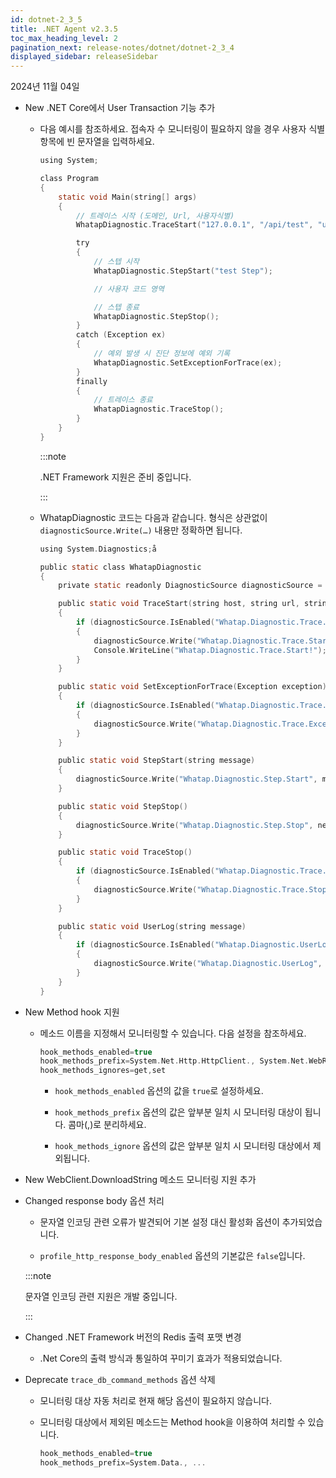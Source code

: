 ```yaml
---
id: dotnet-2_3_5
title: .NET Agent v2.3.5
toc_max_heading_level: 2
pagination_next: release-notes/dotnet/dotnet-2_3_4
displayed_sidebar: releaseSidebar
---
```


2024년 11월 04일

- <Status priority='1'>New</Status> .NET Core에서 User Transaction 기능 추가 

  - 다음 예시를 참조하세요. 접속자 수 모니터링이 필요하지 않을 경우 사용자 식별 항목에 빈 문자열을 입력하세요.

    ```C
    using System;

    class Program
    {
        static void Main(string[] args)
        {
            // 트레이스 시작 (도메인, Url, 사용자식별)
            WhatapDiagnostic.TraceStart("127.0.0.1", "/api/test", "user123");

            try
            {
                // 스텝 시작
                WhatapDiagnostic.StepStart("test Step");

                // 사용자 코드 영역

                // 스텝 종료
                WhatapDiagnostic.StepStop();
            }
            catch (Exception ex)
            {
                // 예외 발생 시 진단 정보에 예외 기록
                WhatapDiagnostic.SetExceptionForTrace(ex);
            }
            finally
            {
                // 트레이스 종료
                WhatapDiagnostic.TraceStop();
            }
        }
    }

    ```

    :::note 

    .NET Framework 지원은 준비 중입니다. 

    :::

  - WhatapDiagnostic 코드는 다음과 같습니다. 형식은 상관없이 `diagnosticSource.Write(…)` 내용만 정확하면 됩니다.

    ```C
    using System.Diagnostics;å

    public static class WhatapDiagnostic
    {
        private static readonly DiagnosticSource diagnosticSource = new DiagnosticListener("WhatapDiagnosticListener");

        public static void TraceStart(string host, string url, string userId)
        {
            if (diagnosticSource.IsEnabled("Whatap.Diagnostic.Trace.Start"))
            {
                diagnosticSource.Write("Whatap.Diagnostic.Trace.Start", new { Host = host, Url = url, UserId = userId });
                Console.WriteLine("Whatap.Diagnostic.Trace.Start!");
            }
        }

        public static void SetExceptionForTrace(Exception exception)
        {
            if (diagnosticSource.IsEnabled("Whatap.Diagnostic.Trace.Exception"))
            {
                diagnosticSource.Write("Whatap.Diagnostic.Trace.Exception", exception);
            }
        }

        public static void StepStart(string message)
        {
            diagnosticSource.Write("Whatap.Diagnostic.Step.Start", message);
        }

        public static void StepStop()
        {
            diagnosticSource.Write("Whatap.Diagnostic.Step.Stop", new { });
        }

        public static void TraceStop()
        {
            if (diagnosticSource.IsEnabled("Whatap.Diagnostic.Trace.Stop"))
            {
                diagnosticSource.Write("Whatap.Diagnostic.Trace.Stop", new { });
            }
        }

        public static void UserLog(string message)
        {
            if (diagnosticSource.IsEnabled("Whatap.Diagnostic.UserLog"))
            {
                diagnosticSource.Write("Whatap.Diagnostic.UserLog", message);
            }
        }
    }
    ```

- <Status priority='1'>New</Status> Method hook 지원 

  - 메소드 이름을 지정해서 모니터링할 수 있습니다. 다음 설정을 참조하세요. 

    ```C
    hook_methods_enabled=true
    hook_methods_prefix=System.Net.Http.HttpClient., System.Net.WebRequest., System.Data., System.Net.Http.
    hook_methods_ignores=get,set
    ```

    - `hook_methods_enabled` 옵션의 값을 `true`로 설정하세요. 

    - `hook_methods_prefix` 옵션의 값은 앞부분 일치 시 모니터링 대상이 됩니다. 콤마(,)로 분리하세요.

    - `hook_methods_ignore` 옵션의 값은 앞부분 일치 시 모니터링 대상에서 제외됩니다. 

- <Status priority='1'>New</Status> WebClient.DownloadString 메소드 모니터링 지원 추가 

- <Status priority='1'>Changed</Status> response body 옵션 처리 

  - 문자열 인코딩 관련 오류가 발견되어 기본 설정 대신 활성화 옵션이 추가되었습니다. 
  
  - `profile_http_response_body_enabled` 옵션의 기본값은 `false`입니다.

  :::note 

  문자열 인코딩 관련 지원은 개발 중입니다. 
  
  :::

- <Status priority='1'>Changed</Status> .NET Framework 버전의 Redis 출력 포맷 변경

  - .Net Core의 출력 방식과 통일하여 꾸미기 효과가 적용되었습니다. 

- <Status priority='1'>Deprecate</Status> `trace_db_command_methods` 옵션 삭제

  - 모니터링 대상 자동 처리로 현재 해당 옵션이 필요하지 않습니다. 

  - 모니터링 대상에서 제외된 메소드는 Method hook을 이용하여 처리할 수 있습니다. 

    ```C
    hook_methods_enabled=true
    hook_methods_prefix=System.Data., ...
    ```


<DownloadAgent />